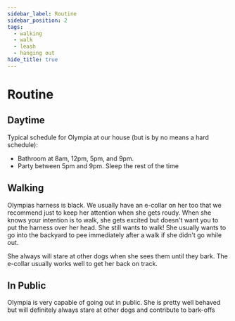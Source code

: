 ```yaml
---
sidebar_label: Routine
sidebar_position: 2
tags:
  - walking
  - walk
  - leash
  - hanging out
hide_title: true
---
```


# Routine

## Daytime

Typical schedule for Olympia at our house (but is by no means a hard schedule):

- Bathroom at 8am, 12pm, 5pm, and 9pm.
- Party between 5pm and 9pm. Sleep the rest of the time

## Walking

Olympias harness is black. We usually have an e-collar on her too that we recommend just to keep her attention when she gets roudy.
When she knows your intention is to walk, she gets excited but doesn't want you to put the harness over her head. She still wants to walk! 
She usually wants to go into the backyard to pee immediately after a walk if she didn't go while out.

She always will stare at other dogs when she sees them until they bark. The e-collar usually works well to get her back on track. 


## In Public

Olympia is very capable of going out in public. She is pretty well behaved but will definitely always stare at other dogs and contribute to bark-offs